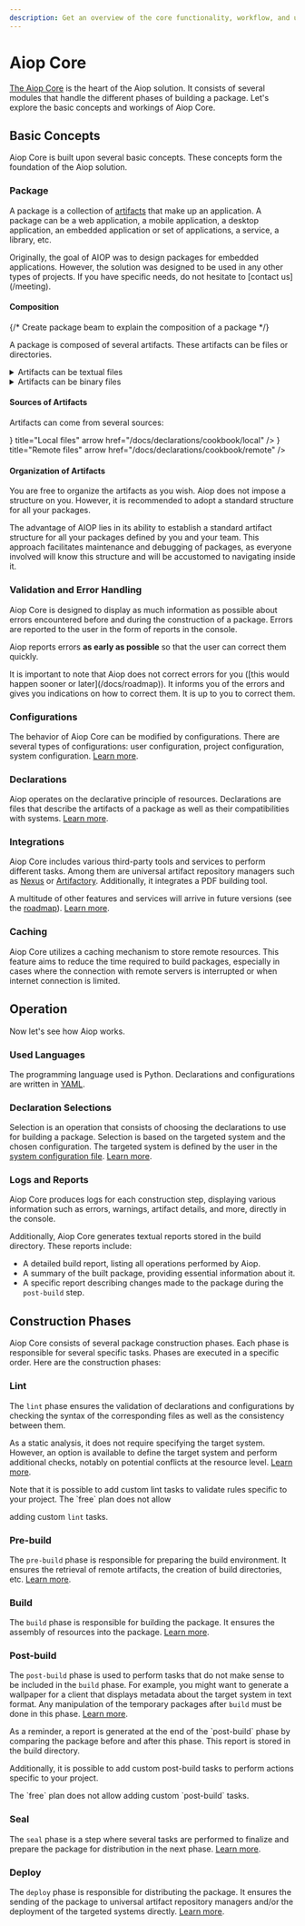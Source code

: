 ```yaml
---
description: Get an overview of the core functionality, workflow, and usage of Aiop.
---
```




# Aiop Core

[The Aiop Core](/docs/vocabulary#aiop-core) is the heart of the Aiop solution. It consists of several modules that handle the different phases of building a package. Let's explore the basic concepts and workings of Aiop Core.

## Basic Concepts

Aiop Core is built upon several basic concepts. These concepts form the foundation of the Aiop solution.

### Package

A package is a collection of [artifacts](/docs/vocabulary#artefact) that make up an application. A package can be a web application, a mobile application, a desktop application, an embedded application or set of applications, a service, a library, etc.

<Callout type="info" emoji="ℹ️">
  Originally, the goal of AIOP was to design packages for embedded applications. However, the solution was designed to be used in any other types of projects. If you have specific needs, do not hesitate to [contact us](/meeting).
</Callout>

#### Composition

{/* Create package beam to explain the composition of a package <PackageBeam/> */}

A package is composed of several artifacts. These artifacts can be files or directories.

<details>
  <summary>Artifacts can be textual files</summary>
  <ol>
    <li><p>Reports</p></li>
    <li><p>Configuration</p></li>
    <li><p>Certificates</p></li>
    <li><p>Source code</p></li>
    <li><p>Data</p></li>
    <li><p>Documentation</p></li>
    <li><p>Log files</p></li>
    <li><p>...anything readable by a human</p></li>
  </ol>
</details>

<details>
  <summary>Artifacts can be binary files</summary>
  <ol>
    <li><p>Sounds</p></li>
    <li><p>Images</p></li>
    <li><p>Videos</p></li>
    <li><p>Libraries</p></li>
    <li><p>Executables</p></li>
    <li><p>Archives (zip)</p></li>
    <li><p>Databases</p></li>
    <li><p>Encrypted documents</p></li>
    <li><p>...anything compiled, encrypted, or unreadable by a human</p></li>
  </ol>
</details>


#### Sources of Artifacts

Artifacts can come from several sources:


<Cards>
  <Card icon={<Laptop />} title="Local files" arrow href="/docs/declarations/cookbook/local" />
  <Card icon={<DownloadCloud />} title="Remote files" arrow href="/docs/declarations/cookbook/remote" />
</Cards>

#### Organization of Artifacts

You are free to organize the artifacts as you wish. Aiop does not impose a structure on you. However, it is recommended to adopt a standard structure for all your packages.

<Callout emoji="💡">
  The advantage of AIOP lies in its ability to establish a standard artifact structure for all your packages defined by you and your team. This approach facilitates maintenance and debugging of packages, as everyone involved will know this structure and will be accustomed to navigating inside it.
</Callout>

### Validation and Error Handling

Aiop Core is designed to display as much information as possible about errors encountered before and during the construction of a package. Errors are reported to the user in the form of reports in the console.

Aiop reports errors **as early as possible** so that the user can correct them quickly.

<Callout emoji="🚨">
  It is important to note that Aiop does not correct errors for you ([this would happen sooner or later](/docs/roadmap)). It informs you of the errors and gives you indications on how to correct them. It is up to you to correct them.
</Callout>


### Configurations

The behavior of Aiop Core can be modified by configurations. There are several types of configurations: user configuration, project configuration, system configuration.
[Learn more](/docs/configurations).

### Declarations

Aiop operates on the declarative principle of resources. Declarations are files that describe the artifacts of a package as well as their compatibilities with systems. [Learn more](/docs/declarations).

### Integrations

Aiop Core includes various third-party tools and services to perform different tasks. Among them are universal artifact repository managers such as [Nexus](https://www.sonatype.com/nexus-repository-oss) or [Artifactory](https://jfrog.com/artifactory/). Additionally, it integrates a PDF building tool.

<IntegrationBeam />

A multitude of other features and services will arrive in future versions (see the [roadmap](/docs/roadmap)). [Learn more](/docs/integrations).

### Caching

Aiop Core utilizes a caching mechanism to store remote resources. This feature aims to reduce the time required to build packages, especially in cases where the connection with remote servers is interrupted or when internet connection is limited.

## Operation

Now let's see how Aiop works.

### Used Languages

The programming language used is Python. Declarations and configurations are written in [YAML](https://yaml.org/).

### Declaration Selections

Selection is an operation that consists of choosing the declarations to use for building a package. Selection is based on the targeted system and the chosen configuration. The targeted system is defined by the user in the [system configuration file](/docs/inventory). [Learn more](/docs/declarations).

### Logs and Reports

Aiop Core produces logs for each construction step, displaying various information such as errors, warnings, artifact details, and more, directly in the console.

Additionally, Aiop Core generates textual reports stored in the build directory. These reports include:

- A detailed build report, listing all operations performed by Aiop.
- A summary of the built package, providing essential information about it.
- A specific report describing changes made to the package during the `post-build` step.

## Construction Phases

Aiop Core consists of several package construction phases. Each phase is responsible for several specific tasks. Phases are executed in a specific order.
Here are the construction phases:

### Lint

The `lint` phase ensures the validation of declarations and configurations by checking the syntax of the corresponding files as well as the consistency between them.

As a static analysis, it does not require specifying the target system. However, an option is available to define the target system and perform additional checks, notably on potential conflicts at the resource level. [Learn more](/docs/lint).

<Callout type="info" emoji="ℹ️">
  Note that it is possible to add custom lint tasks to validate rules specific to your project.
</Callout>

<Callout type="warning" emoji="⚠️">
  The `free` plan does not allow

 adding custom `lint` tasks.
</Callout>

### Pre-build

The `pre-build` phase is responsible for preparing the build environment. It ensures the retrieval of remote artifacts, the creation of build directories, etc. [Learn more](/docs/pre-build).

### Build

The `build` phase is responsible for building the package. It ensures the assembly of resources into the package. [Learn more](/docs/build).

### Post-build

The `post-build` phase is used to perform tasks that do not make sense to be included in the `build` phase. For example, you might want to generate a wallpaper for a client that displays metadata about the target system in text format. Any manipulation of the temporary packages after `build` must be done in this phase. [Learn more](/docs/post-build).

<Callout type="info" emoji="ℹ️">
  As a reminder, a report is generated at the end of the `post-build` phase by comparing the package before and after this phase. This report is stored in the build directory.

  Additionally, it is possible to add custom post-build tasks to perform actions specific to your project.
</Callout>

<Callout type="warning" emoji="⚠️">
  The `free` plan does not allow adding custom `post-build` tasks.
</Callout>

### Seal

The `seal` phase is a step where several tasks are performed to finalize and prepare the package for distribution in the next phase. [Learn more](/docs/seal).

### Deploy

The `deploy` phase is responsible for distributing the package. It ensures the sending of the package to universal artifact repository managers and/or the deployment of the targeted systems directly. [Learn more](/docs/deploy).
